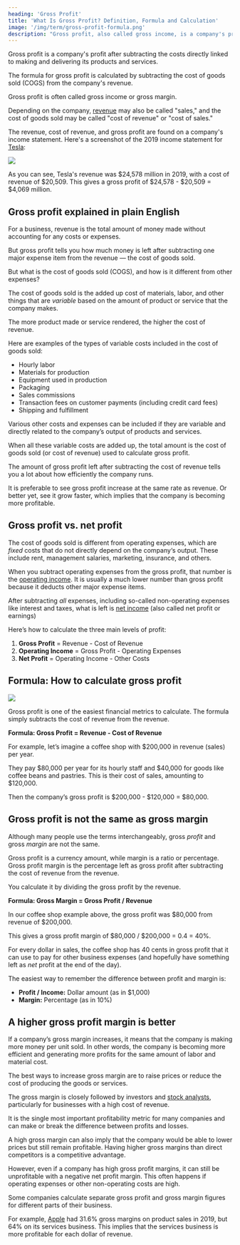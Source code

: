 ```yaml
---
heading: 'Gross Profit'
title: 'What Is Gross Profit? Definition, Formula and Calculation'
image: '/img/term/gross-profit-formula.png'
description: "Gross profit, also called gross income, is a company's profit after the cost of goods sold has been subtracted from the revenue."
---
```


Gross profit is a company's profit after subtracting the costs directly linked to making and delivering its products and services.

The formula for gross profit is calculated by subtracting the cost of goods sold (COGS) from the company's revenue.

Gross profit is often called gross income or gross margin.

Depending on the company, [revenue](/term/revenue/) may also be called "sales," and the cost of goods sold may be called "cost of revenue" or "cost of sales."

The revenue, cost of revenue, and gross profit are found on a company's income statement. Here's a screenshot of the 2019 income statement for [Tesla](/stocks/tsla/):

<img
	src="/img/term/tesla-gross-profit.png"
	text="Tesla gross profit"
	width={1142}
	height={804}
	className="add-border"
/>

As you can see, Tesla's revenue was $24,578 million in 2019, with a cost of revenue of $20,509. This gives a gross profit of $24,578 - $20,509 = $4,069 million.

<Text1Ad key="/term/gross-profit/1" />

## Gross profit explained in plain English

For a business, revenue is the total amount of money made without accounting for any costs or expenses.

But gross profit tells you how much money is left after subtracting one major expense item from the revenue — the cost of goods sold.

But what is the cost of goods sold (COGS), and how is it different from other expenses?

The cost of goods sold is the added up cost of materials, labor, and other things that are _variable_ based on the amount of product or service that the company makes.

The more product made or service rendered, the higher the cost of revenue.

Here are examples of the types of variable costs included in the cost of goods sold:

-  Hourly labor
-  Materials for production
-  Equipment used in production
-  Packaging
-  Sales commissions
-  Transaction fees on customer payments (including credit card fees)
-  Shipping and fulfillment

Various other costs and expenses can be included if they are variable and directly related to the company’s output of products and services.

When all these variable costs are added up, the total amount is the cost of goods sold (or cost of revenue) used to calculate gross profit.

The amount of gross profit left after subtracting the cost of revenue tells you a lot about how efficiently the company runs.

It is preferable to see gross profit increase at the same rate as revenue. Or better yet, see it grow faster, which implies that the company is becoming more profitable.

## Gross profit vs. net profit

The cost of goods sold is different from operating expenses, which are _fixed_ costs that do not directly depend on the company‘s output. These include rent, management salaries, marketing, insurance, and others.

When you subtract operating expenses from the gross profit, that number is the [operating income](/term/operating-income/). It is usually a much lower number than gross profit because it deducts other major expense items.

After subtracting _all_ expenses, including so-called non-operating expenses like interest and taxes, what is left is [net income](/term/net-income/) (also called net profit or earnings)

Here’s how to calculate the three main levels of profit:

1. **Gross Profit** = Revenue - Cost of Revenue
2. **Operating Income** = Gross Profit - Operating Expenses
3. **Net Profit** = Operating Income - Other Costs

<Text2Ad key="/term/gross-profit/2" />

## Formula: How to calculate gross profit

<img
	src="/img/term/gross-profit-formula.png"
	text="Gross profit formula"
	width={960}
	height={409}
	loading="lazy"
	className="add-border"
/>

Gross profit is one of the easiest financial metrics to calculate. The formula simply subtracts the cost of revenue from the revenue.

**Formula: Gross Profit = Revenue - Cost of Revenue**

For example, let’s imagine a coffee shop with $200,000 in revenue (sales) per year.

They pay $80,000 per year for its hourly staff and $40,000 for goods like coffee beans and pastries. This is their cost of sales, amounting to $120,000.

Then the company’s gross profit is $200,000 - $120,000 = $80,000.

## Gross profit is not the same as gross margin

Although many people use the terms interchangeably, gross _profit_ and gross _margin_ are not the same.

Gross profit is a currency amount, while margin is a ratio or percentage. Gross profit margin is the percentage left as gross profit after subtracting the cost of revenue from the revenue.

You calculate it by dividing the gross profit by the revenue.

**Formula: Gross Margin = Gross Profit / Revenue**

In our coffee shop example above, the gross profit was $80,000 from revenue of $200,000.

This gives a gross profit margin of $80,000 / $200,000 = 0.4 = 40%.

For every dollar in sales, the coffee shop has 40 cents in gross profit that it can use to pay for other business expenses (and hopefully have something left as _net_ profit at the end of the day).

The easiest way to remember the difference between profit and margin is:

-  **Profit / Income:** Dollar amount (as in $1,000)
-  **Margin:** Percentage (as in 10%)

<Text3Ad key="/term/gross-profit/3" />

## A higher gross profit margin is better

If a company’s gross margin increases, it means that the company is making more money per unit sold. In other words, the company is becoming more efficient and generating more profits for the same amount of labor and material cost.

The best ways to increase gross margin are to raise prices or reduce the cost of producing the goods or services.

The gross margin is closely followed by investors and [stock analysts](/analyst-ratings-explained/), particularly for businesses with a high cost of revenue.

It is the single most important profitability metric for many companies and can make or break the difference between profits and losses.

A high gross margin can also imply that the company would be able to lower prices but still remain profitable. Having higher gross margins than direct competitors is a competitive advantage.

However, even if a company has high gross profit margins, it can still be unprofitable with a negative net profit margin. This often happens if operating expenses or other non-operating costs are high.

Some companies calculate separate gross profit and gross margin figures for different parts of their business.

For example, [Apple](/stocks/aapl/) had 31.6% gross margins on product sales in 2019, but 64% on its services business. This implies that the services business is more profitable for each dollar of revenue.
